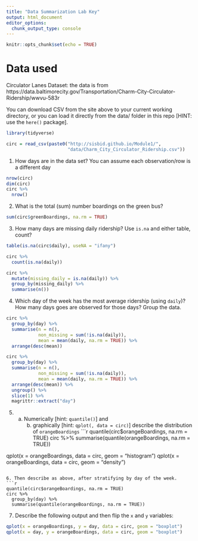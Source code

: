 ```yaml
---
title: "Data Summarization Lab Key"
output: html_document
editor_options: 
  chunk_output_type: console
---
```


```r
knitr::opts_chunk$set(echo = TRUE)
```

# Data used

Circulator Lanes Dataset: the data is from https://data.baltimorecity.gov/Transportation/Charm-City-Circulator-Ridership/wwvu-583r

You can download CSV from the site above to your current working directory, or you can load it directly from the data/ folder in this repo [HINT: use the `here()` package].

```r
library(tidyverse)

circ = read_csv(paste0("http://sisbid.github.io/Module1/",
                       "data/Charm_City_Circulator_Ridership.csv"))
```



1. How days are in the data set?  You can assume each observation/row is a different day
```r
nrow(circ)
dim(circ)
circ %>% 
  nrow()
```

2. What is the total (sum) number boardings on the green bus?

```r
sum(circ$greenBoardings, na.rm = TRUE)
```

3.  How many days are missing daily ridership?  Use `is.na` and either table, count?
   
```r
table(is.na(circ$daily), useNA = "ifany")

circ %>% 
  count(is.na(daily))

circ %>% 
  mutate(missing_daily = is.na(daily)) %>% 
  group_by(missing_daily) %>% 
  summarise(n())
```


4. Which day of the week has the most average ridership (using `daily`)?  How many days goes are observed for those days? Group the data.

```r
circ %>% 
  group_by(day) %>% 
  summarise(n = n(),
            non_missing = sum(!is.na(daily)),
            mean = mean(daily, na.rm = TRUE)) %>% 
  arrange(desc(mean)) 

circ %>% 
  group_by(day) %>% 
  summarise(n = n(),
            non_missing = sum(!is.na(daily)),
            mean = mean(daily, na.rm = TRUE)) %>% 
  arrange(desc(mean)) %>% 
  ungroup() %>% 
  slice(1) %>% 
  magrittr::extract("day")
```



5. (a) Numerically [hint: `quantile()`] and 
		(b) graphically [hint: `qplot(, data = circ)`]
		 describe the distribution of `orangeBoardings`
```r
quantile(circ$orangeBoardings, na.rm = TRUE)
circ %>% 
  summarise(quantile(orangeBoardings, na.rm = TRUE))

qplot(x = orangeBoardings, data = circ, geom = "histogram")
qplot(x = orangeBoardings, data = circ, geom = "density")
```

6. Then describe as above, after stratifying by day of the week.
```r
quantile(circ$orangeBoardings, na.rm = TRUE)
circ %>% 
  group_by(day) %>% 
  summarise(quantile(orangeBoardings, na.rm = TRUE))
```

7.  Describe the following output and then flip the `x` and `y` variables:
```r
qplot(x = orangeBoardings, y = day, data = circ, geom = "boxplot")
qplot(x = day, y = orangeBoardings, data = circ, geom = "boxplot")
```


